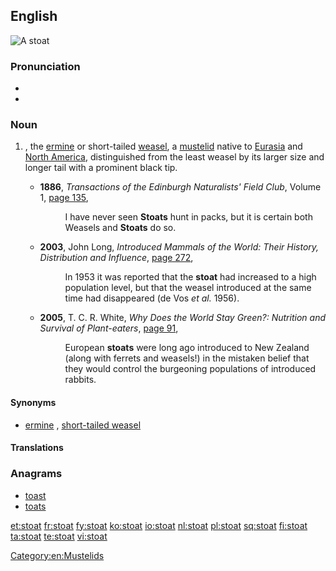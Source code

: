 ==English==
[[File:Mustela erminea upright.jpg|right|thumb|A stoat]]
{{wikipedia}}

===Pronunciation===
* {{IPA|/ˈstəʊt/}}
* {{rhymes|əʊt}}

===Noun===
{{en-noun}}

# {{taxlink|Mustela erminea|species}}, the [[ermine]] or short-tailed [[weasel]], a [[mustelid]] native to [[Eurasia]] and [[North America]], distinguished from the least weasel by its larger size and longer tail with a prominent black tip.
#* '''1886''', ''Transactions of the Edinburgh Naturalists' Field Club'', Volume 1, [http://books.google.com.au/books?id=ikRKAAAAYAAJ&q=%22stoat%22%7C%22stoats%22&dq=%22stoat%22%7C%22stoats%22&hl=en&sa=X&ei=4Tk0U63NJYX3lAWaz4H4Cw&redir_esc=y page 135],
#*: I have never seen '''Stoats''' hunt in packs, but it is certain both Weasels and '''Stoats''' do so.
#* '''2003''',  John Long, ''Introduced Mammals of the World: Their History, Distribution and Influence'', [http://books.google.com.au/books?id=7YC3cYhGMOcC&pg=PA272&dq=%22stoat%22%7C%22stoats%22&hl=en&sa=X&ei=4Tk0U63NJYX3lAWaz4H4Cw&redir_esc=y#v=onepage&q=%22stoat%22%7C%22stoats%22&f=false page 272],
#*: In 1953 it was reported that the '''stoat''' had increased to a high population level, but that the weasel introduced at the same time had disappeared (de Vos ''et al.'' 1956).
#* '''2005''', T. C. R. White, ''Why Does the World Stay Green?: Nutrition and Survival of Plant-eaters'', [http://books.google.com.au/books?id=Zf6pZp20qxEC&pg=PA91&dq=%22stoat%22%7C%22stoats%22&hl=en&sa=X&ei=4Tk0U63NJYX3lAWaz4H4Cw&redir_esc=y#v=onepage&q=%22stoat%22%7C%22stoats%22&f=false page 91],
#*: European '''stoats''' were long ago introduced to New Zealand (along with ferrets and weasels!) in the mistaken belief that they would control the burgeoning populations of introduced rabbits.

====Synonyms====
* {{sense|Mustela erminea}} [[ermine]] {{qualifier|especially when in white winter coat}}, [[short-tailed weasel]] {{qualifier|US}}

====Translations====
{{trans-see|ermine}}

===Anagrams===
* [[toast#English|toast]]
* [[toats#English|toats]]

[[Category:en:Mustelids]]

[[et:stoat]]
[[fr:stoat]]
[[fy:stoat]]
[[ko:stoat]]
[[io:stoat]]
[[nl:stoat]]
[[pl:stoat]]
[[sq:stoat]]
[[fi:stoat]]
[[ta:stoat]]
[[te:stoat]]
[[vi:stoat]]